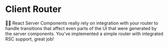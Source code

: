 # Client Router

<EpicVideo url="https://www.epicreact.dev/workshops/react-server-components/dad-joke-break-client-router" />

👨‍💼 React Server Components really rely on integration with your router to handle
transitions that affect even parts of the UI that were generated by the server
components. You've implemented a simple router with integrated RSC support,
great job!
